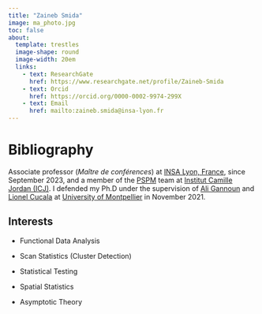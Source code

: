 ```yaml
---
title: "Zaineb Smida"
image: ma_photo.jpg
toc: false
about: 
  template: trestles
  image-shape: round
  image-width: 20em
  links:
    - text: ResearchGate
      href: https://www.researchgate.net/profile/Zaineb-Smida
    - text: Orcid
      href: https://orcid.org/0000-0002-9974-299X
    - text: Email
      href: mailto:zaineb.smida@insa-lyon.fr
---
```


# Bibliography

Associate professor (*Maître de conférences*) at [INSA Lyon, France](https://www.insa-lyon.fr/), since September 2023, and a member of the [PSPM](https://math.univ-lyon1.fr/icj/probabilites-statistique-physique-mathematique/) team at [Institut Camille Jordan (ICJ)](https://math.univ-lyon1.fr/icj/). I defended my Ph.D under the supervision of [Ali Gannoun](https://imag.umontpellier.fr/~gannoun/index.html) and [Lionel Cucala](https://imag.umontpellier.fr/~cucala/) at [University of Montpellier](https://www.umontpellier.fr/) in November 2021.

## Interests

-   Functional Data Analysis

-   Scan Statistics (Cluster Detection)

-   Statistical Testing

-   Spatial Statistics

-   Asymptotic Theory
